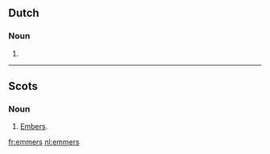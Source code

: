 ==Dutch==

===Noun===
{{infl|nl}}

# {{nl-noun-form|pl=1|emmer}}

----

==Scots==

===Noun===
{{infl|sco|plural}}

# [[embers|Embers]].

[[fr:emmers]]
[[nl:emmers]]